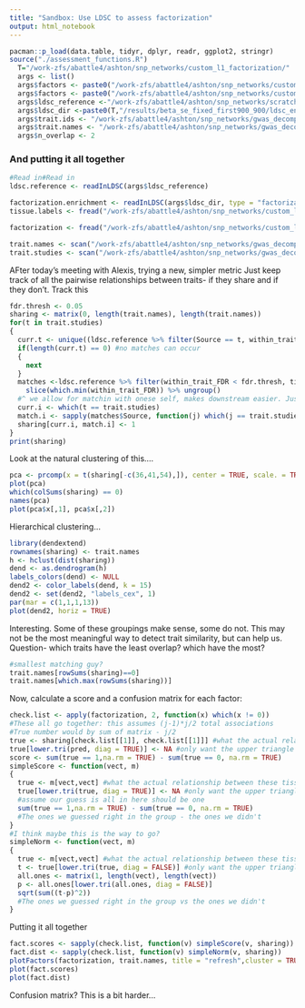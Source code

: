 ```yaml
---
title: "Sandbox: Use LDSC to assess factorization"
output: html_notebook
---
```

```r
pacman::p_load(data.table, tidyr, dplyr, readr, ggplot2, stringr)
source("./assessment_functions.R")
  T="/work-zfs/abattle4/ashton/snp_networks/custom_l1_factorization/"
  args <- list()
  args$factors <- paste0("/work-zfs/abattle4/ashton/snp_networks/custom_l1_factorization/factorization_data/beta_se_fixed_first900_900.factors.txt")
  args$factors <- paste0("/work-zfs/abattle4/ashton/snp_networks/custom_l1_factorization/factorization_data/aug_28.ssvd.factors.txt")
  args$ldsc_reference <-"/work-zfs/abattle4/ashton/snp_networks/scratch/ldsc_all_traits/ldsc_results/seed2_thres0.9_h2-0.1/"
  args$ldsc_dir <-paste0(T,"/results/beta_se_fixed_first900_900/ldsc_enrichment_Multi_tissue_chromatin/" ) 
  args$trait.ids <- "/work-zfs/abattle4/ashton/snp_networks/gwas_decomp_ldsc/trait_selections/seed2_thresh0.9_h2-0.1.studies.tsv"
  args$trait.names <- "/work-zfs/abattle4/ashton/snp_networks/gwas_decomp_ldsc/trait_selections/seed2_thresh0.9_h2-0.1.names.tsv"
  args$n_overlap <- 2
```


### And putting it all together
```r
#Read in#Read in
ldsc.reference <- readInLDSC(args$ldsc_reference)

factorization.enrichment <- readInLDSC(args$ldsc_dir, type = "factorization enrichment")
tissue.labels <- fread("/work-zfs/abattle4/ashton/snp_networks/custom_l1_factorization/ldsc_reference/finucane_2018_supp_table7.ashton.csv")

factorization <- fread("/work-zfs/abattle4/ashton/snp_networks/custom_l1_factorization/factorization_data/PMA_91_2.3_8-11.factors.txt")

trait.names <- scan("/work-zfs/abattle4/ashton/snp_networks/gwas_decomp_ldsc/trait_selections/seed2_thresh0.9_h2-0.1.names.tsv", what = character())
trait.studies <- scan("/work-zfs/abattle4/ashton/snp_networks/gwas_decomp_ldsc/trait_selections/seed2_thresh0.9_h2-0.1.studies.tsv", what = character())
```
AFter today's meeting with Alexis, trying a new, simpler metric
Just keep track of all the pairwise relationships between traits- if they share and if they don't. Track this

```r
fdr.thresh <- 0.05
sharing <- matrix(0, length(trait.names), length(trait.names))
for(t in trait.studies)
{
  curr.t <- unique((ldsc.reference %>% filter(Source == t, within_trait_FDR < fdr.thresh))$tissue)
  if(length(curr.t) == 0) #no matches can occur
  {
    next
  }
  matches <-ldsc.reference %>% filter(within_trait_FDR < fdr.thresh, tissue %in% curr.t) %>% group_by(Source) %>% 
    slice(which.min(within_trait_FDR)) %>% ungroup()
  #^ we allow for matchin with onese self, makes downstream easier. Just omit it.
  curr.i <- which(t == trait.studies)
  match.i <- sapply(matches$Source, function(j) which(j == trait.studies))
  sharing[curr.i, match.i] <- 1
}
print(sharing)
```
Look at the natural clustering of this....
```r
pca <- prcomp(x = t(sharing[-c(36,41,54),]), center = TRUE, scale. = TRUE)
plot(pca)
which(colSums(sharing) == 0)
names(pca)
plot(pca$x[,1], pca$x[,2])
```
Hierarchical clustering...
```r
library(dendextend)
rownames(sharing) <- trait.names
h <- hclust(dist(sharing))
dend <- as.dendrogram(h)
labels_colors(dend) <- NULL
dend2 <- color_labels(dend, k = 15)
dend2 <- set(dend2, "labels_cex", 1)
par(mar = c(1,1,1,13))
plot(dend2, horiz = TRUE)
```

Interesting. Some of these groupings make sense, some do not.
This may not be the most meaningful way to detect trait similarity, but can help us.
Question- which traits have the least overlap? which have the most?
```r
#smallest matching guy?
trait.names[rowSums(sharing)==0]
trait.names[which.max(rowSums(sharing))]

```

Now, calculate a score and a confusion matrix for each factor:
```r
check.list <- apply(factorization, 2, function(x) which(x != 0))
#These all go together: this assumes (j-1)*j/2 total associations
#True number would by sum of matrix - j/2
true <- sharing[check.list[[1]], check.list[[1]]] #what the actual relationship between these tissues is
true[lower.tri(pred, diag = TRUE)] <- NA #only want the upper triangle
score <- sum(true == 1,na.rm = TRUE) - sum(true == 0, na.rm = TRUE)
simpleScore <- function(vect, m)
{
  true <- m[vect,vect] #what the actual relationship between these tissues is
  true[lower.tri(true, diag = TRUE)] <- NA #only want the upper triangle
  #assume our guess is all in here should be one
  sum(true == 1,na.rm = TRUE) - sum(true == 0, na.rm = TRUE)
  #The ones we guessed right in the group - the ones we didn't
}
#I think maybe this is the way to go?
simpleNorm <- function(vect, m)
{
  true <- m[vect,vect] #what the actual relationship between these tissues is
  t <- true[lower.tri(true, diag = FALSE)] #only want the upper triangle
  all.ones <- matrix(1, length(vect), length(vect))
  p <- all.ones[lower.tri(all.ones, diag = FALSE)]
  sqrt(sum((t-p)^2))
  #The ones we guessed right in the group vs the ones we didn't
}

```
Putting it all together
```r
fact.scores <- sapply(check.list, function(v) simpleScore(v, sharing))
fact.dist <- sapply(check.list, function(v) simpleNorm(v, sharing))
plotFactors(factorization, trait.names, title = "refresh",cluster = TRUE)
plot(fact.scores)
plot(fact.dist)

```

Confusion matrix?
This is a bit harder...


